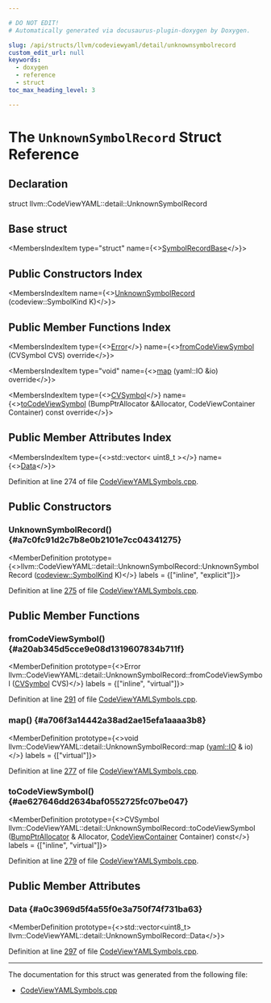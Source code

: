 ```yaml
---

# DO NOT EDIT!
# Automatically generated via docusaurus-plugin-doxygen by Doxygen.

slug: /api/structs/llvm/codeviewyaml/detail/unknownsymbolrecord
custom_edit_url: null
keywords:
  - doxygen
  - reference
  - struct
toc_max_heading_level: 3

---
```





# The `UnknownSymbolRecord` Struct Reference

<DoxygenPage pluginConfig={pluginConfig}>



## Declaration

<CodeBlock>struct llvm::CodeViewYAML::detail::UnknownSymbolRecord</CodeBlock>

## Base struct

<MembersIndex>

<MembersIndexItem
  type="struct"
  name={<><a href="/docs/api/structs/llvm/codeviewyaml/detail/symbolrecordbase">SymbolRecordBase</a></>}>
</MembersIndexItem>

</MembersIndex>

## Public Constructors Index

<MembersIndex>

<MembersIndexItem
  name={<><a href="#a7c0fc91d2c7b8e0b2101e7cc04341275">UnknownSymbolRecord</a> (codeview::SymbolKind K)</>}>
</MembersIndexItem>

</MembersIndex>

## Public Member Functions Index

<MembersIndex>

<MembersIndexItem
  type={<><a href="/docs/api/classes/llvm/error">Error</a></>}
  name={<><a href="#a20ab345d5cce9e08d1319607834b711f">fromCodeViewSymbol</a> (CVSymbol CVS) override</>}>
</MembersIndexItem>

<MembersIndexItem
  type="void"
  name={<><a href="#a706f3a14442a38ad2ae15efa1aaaa3b8">map</a> (yaml::IO &amp;io) override</>}>
</MembersIndexItem>

<MembersIndexItem
  type={<><a href="/docs/api/namespaces/llvm/codeview/#a5cc6234b75e6212142e2a91d34af146f">CVSymbol</a></>}
  name={<><a href="#ae627646dd2634baf0552725fc07be047">toCodeViewSymbol</a> (BumpPtrAllocator &amp;Allocator, CodeViewContainer Container) const override</>}>
</MembersIndexItem>

</MembersIndex>

## Public Member Attributes Index

<MembersIndex>

<MembersIndexItem
  type={<>std::vector&lt; uint8&#95;t &gt;</>}
  name={<><a href="#a0c3969d5f4a55f0e3a750f74f731ba63">Data</a></>}>
</MembersIndexItem>

</MembersIndex>


Definition at line 274 of file <a href="/docs/api/files/lib/lib/objectyaml/codeviewyamlsymbols-cpp">CodeViewYAMLSymbols.cpp</a>.

<SectionDefinition>

## Public Constructors

### UnknownSymbolRecord() {#a7c0fc91d2c7b8e0b2101e7cc04341275}

<MemberDefinition
  prototype={<>llvm::CodeViewYAML::detail::UnknownSymbolRecord::UnknownSymbolRecord (<a href="/docs/api/namespaces/llvm/codeview/#ac3fd578f133e7ee0210c835b393bca59">codeview::SymbolKind</a> K)</>}
  labels = {["inline", "explicit"]}>

Definition at line <a href="/docs/api/files/lib/lib/objectyaml/codeviewyamlsymbols-cpp/#l00275">275</a> of file <a href="/docs/api/files/lib/lib/objectyaml/codeviewyamlsymbols-cpp">CodeViewYAMLSymbols.cpp</a>.
</MemberDefinition>

</SectionDefinition>

<SectionDefinition>

## Public Member Functions

### fromCodeViewSymbol() {#a20ab345d5cce9e08d1319607834b711f}

<MemberDefinition
  prototype={<>Error llvm::CodeViewYAML::detail::UnknownSymbolRecord::fromCodeViewSymbol (<a href="/docs/api/namespaces/llvm/codeview/#a5cc6234b75e6212142e2a91d34af146f">CVSymbol</a> CVS)</>}
  labels = {["inline", "virtual"]}>

Definition at line <a href="/docs/api/files/lib/lib/objectyaml/codeviewyamlsymbols-cpp/#l00291">291</a> of file <a href="/docs/api/files/lib/lib/objectyaml/codeviewyamlsymbols-cpp">CodeViewYAMLSymbols.cpp</a>.
</MemberDefinition>

### map() {#a706f3a14442a38ad2ae15efa1aaaa3b8}

<MemberDefinition
  prototype={<>void llvm::CodeViewYAML::detail::UnknownSymbolRecord::map (<a href="/docs/api/classes/llvm/yaml/io">yaml::IO</a> &amp; io)</>}
  labels = {["virtual"]}>

Definition at line <a href="/docs/api/files/lib/lib/objectyaml/codeviewyamlsymbols-cpp/#l00277">277</a> of file <a href="/docs/api/files/lib/lib/objectyaml/codeviewyamlsymbols-cpp">CodeViewYAMLSymbols.cpp</a>.
</MemberDefinition>

### toCodeViewSymbol() {#ae627646dd2634baf0552725fc07be047}

<MemberDefinition
  prototype={<>CVSymbol llvm::CodeViewYAML::detail::UnknownSymbolRecord::toCodeViewSymbol (<a href="/docs/api/namespaces/llvm/#a8e612822d4ba7bb36c9c79582a567108">BumpPtrAllocator</a> &amp; Allocator, <a href="/docs/api/namespaces/llvm/codeview/#af483a6f5695bfa37be36c56ad2f175b6">CodeViewContainer</a> Container) const</>}
  labels = {["inline", "virtual"]}>

Definition at line <a href="/docs/api/files/lib/lib/objectyaml/codeviewyamlsymbols-cpp/#l00279">279</a> of file <a href="/docs/api/files/lib/lib/objectyaml/codeviewyamlsymbols-cpp">CodeViewYAMLSymbols.cpp</a>.
</MemberDefinition>

</SectionDefinition>

<SectionDefinition>

## Public Member Attributes

### Data {#a0c3969d5f4a55f0e3a750f74f731ba63}

<MemberDefinition
  prototype={<>std::vector&lt;uint8&#95;t&gt; llvm::CodeViewYAML::detail::UnknownSymbolRecord::Data</>}>

Definition at line <a href="/docs/api/files/lib/lib/objectyaml/codeviewyamlsymbols-cpp/#l00297">297</a> of file <a href="/docs/api/files/lib/lib/objectyaml/codeviewyamlsymbols-cpp">CodeViewYAMLSymbols.cpp</a>.
</MemberDefinition>

</SectionDefinition>

<hr/>

The documentation for this struct was generated from the following file:

<ul>
<li><a href="/docs/api/files/lib/lib/objectyaml/codeviewyamlsymbols-cpp">CodeViewYAMLSymbols.cpp</a></li>
</ul>

</DoxygenPage>
